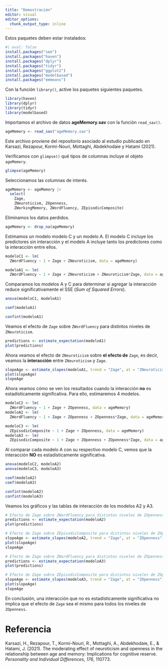```yaml
---
title: "Demostración"
editor: visual
editor_options: 
  chunk_output_type: inline
---
```


Estos paquetes deben estar instalados:

```r
#| eval: false
install.packages("see")
install.packages("haven")
install.packages("dplyr")
install.packages("tidyr")
install.packages("ggplot2")
install.packages("modelbased")
install.packages("emmeans")
```

Con la función `library()`, active los paquetes siguientes paquetes.

```r
library(haven)
library(dplyr)
library(tidyr)
library(modelbased)
```

Importamos el archivo de datos **ageMemory.sav** con la función `read_sav()`.

```r
ageMemory <- read_sav("ageMemory.sav")
```

Este archivo proviene del repositorio asociado al estudio publicado en Karsazi, Rezapour, Kormi-Nouri, Mottaghi, Abdekhodaie y Hatami (2021).

Verificamos con `glimpse()` qué tipos de columnas incluye el objeto `ageMemory`.

```r
glimpse(ageMemory)
```

Seleccionamos las columnas de interés.

```r
ageMemory <- ageMemory |>
  select(
    Zage, 
    ZNeuroticism, ZOpenness, 
    ZWorkingMemory, ZWordFluency, ZEpisodicComposite)
```

Eliminamos los datos perdidos.

```r
ageMemory <- drop_na(ageMemory)
```

Estimamos un modelo modelo C y un modelo A. El modelo C incluye los predictores sin interacción y el modelo A incluye tanto los predictores como la interacción entre ellos.

```r
modeloC1 <- lm(
  ZWordFluency ~ 1 + Zage + ZNeuroticism, data = ageMemory)

modeloA1 <- lm(
  ZWordFluency ~ 1 + Zage + ZNeuroticism + ZNeuroticism*Zage, data = ageMemory)
```

Comparamos los modelos A y C para determinar si agregar la interacción reduce significativamente el SSE (*Sum of Squared Errors*).

```r
anova(modeloC1, modeloA1)
```

```r
coef(modeloA1)
```

```r
confint(modeloA1)
```

Veamos el efecto de `Zage` sobre `ZWordFluency` para distintos niveles de `ZNeuroticism`.

```r
predictions <- estimate_expectation(modeloA1)
plot(predictions)
```

Ahora veamos el efecto de `ZNeuroticism` sobre **el efecto de** `Zage`, es decir, veamos la **interacción** entre `ZNeuroticism` y `Zage`.

```r
slopeAge <- estimate_slopes(modeloA1, trend = "Zage", at = "ZNeuroticism")
plot(slopeAge)
slopeAge
```

Ahora veamos cómo se ven los resultados cuando la interacción **no** es estadísticamente significativa. Para ello, estimaremos 4 modelos.

```r
modeloC2 <- lm(
  ZWordFluency ~ 1 + Zage + ZOpenness, data = ageMemory)
modeloA2 <- lm(
  ZWordFluency ~ 1 + Zage + ZOpenness + ZOpenness*Zage, data = ageMemory)

modeloC3 <- lm(
  ZEpisodicComposite ~ 1 + Zage + ZOpenness, data = ageMemory)
modeloA3 <- lm(
  ZEpisodicComposite ~ 1 + Zage + ZOpenness + ZOpenness*Zage, data = ageMemory)
```

Al comparar cada modelo A con su respectivo modelo C, vemos que la interacción **NO** es estadísticamente significativa.

```r
anova(modeloC2, modeloA2)
anova(modeloC3, modeloA3)
```

```r
coef(modeloA2)
coef(modeloA3)
```

```r
confint(modeloA2)
confint(modeloA3)
```

Veamos los gráficos y las tablas de interacción de los modelos A2 y A3.

```r
# Efecto de Zage sobre ZWordFluency para distintos niveles de ZOpenness
predictions <- estimate_expectation(modeloA2)
plot(predictions)

# Efecto de Zage sobre ZEpisodicComposite para distintos niveles de ZOpenness
slopeAge <- estimate_slopes(modeloA2, trend = "Zage", at = "ZOpenness")
plot(slopeAge)
slopeAge
```

```r
# Efecto de Zage sobre ZWordFluency para distintos niveles de ZOpenness
predictions <- estimate_expectation(modeloA3)
plot(predictions)

# Efecto de Zage sobre ZEpisodicComposite para distintos niveles de ZOpenness
slopeAge <- estimate_slopes(modeloA3, trend = "Zage", at = "ZOpenness")
plot(slopeAge)
slopeAge
```

En conclusión, una interacción que no es estadísticamente significativa no implica que el efecto de `Zage` sea el mismo para todos los niveles de `ZOpenness`.

# Referencia

Karsazi, H., Rezapour, T., Kormi-Nouri, R., Mottaghi, A., Abdekhodaie, E., & Hatami, J. (2021). The moderating effect of neuroticism and openness in the relationship between age and memory: Implications for cognitive reserve. *Personality and Individual Differences*, *176*, 110773.
